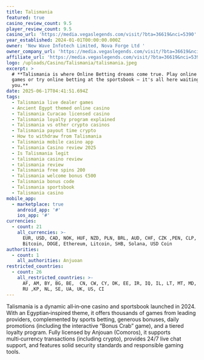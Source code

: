 ```yaml
---
title: Talismania
featured: true
casino_review_count: 9.5
player_review_count: 9.5
casino_url: 'https://media.vegaslegends.com/visit/?bta=36619&nci=5390'
year_established: 2024-01-01T00:00:00.000Z
owner: 'New Wave Infotech Limited, Nova Forge Ltd '
owner_company_url: 'https://media.vegaslegends.com/visit/?bta=36619&nci=5390'
affiliate_url: 'https://media.vegaslegends.com/visit/?bta=36619&nci=5390'
logo: /uploads/Casino/Talismania/talismania.jpeg
excerpt: >
  # **Talismania is where Online Betting dreams come true. Play online casino
  games or try online betting at the sportsbook — it's all here waiting for
  you.**
date: 2025-06-17T04:41:51.694Z
tags:
  - Talismania live dealer games
  - Ancient Egypt themed online casino
  - Talismania Curacao licensed casino
  - Talismania loyalty program explained
  - Talismania vs other crypto casinos
  - Talismania payout time crypto
  - How to withdraw from Talismania
  - Talismania mobile casino app
  - Talismania Casino review 2025
  - Is Talismania legit
  - talismania casino review
  - talismania review
  - Talismania free spins 200
  - Talismania welcome bonus €500
  - Talismania bonus code
  - Talismania sportsbook
  - Talismania casino
mobile_app:
  - marketplace: true
    android_app: '#'
    ios_app: '#'
currencies:
  - count: 21
    all_currencies: >-
      EUR, USD, CAD, NOK, HUF, NZD, PLN, BRL, AUD, CHF, CZK ,PEN, CLP, BNB,
      Bitcoin, DOGE, Ethereum, Litcoin, SHB, Solana, USD Coin
authorities:
  - count: 1
    all_authorities: Anjuoan
restricted_countries:
  - count: 26
    all_restricted_countries: >-
      AF, AM, BY, BG, BE,  CN, CW, CY, DK, EE, IR, IQ, IL, LT, MT, MD, MM, RO,
      RU ,KP, NL, SE, UA, UK, US, CI
---
```


Talismania is a dynamic all‑in‑one casino and sportsbook launched in 2024. With an Egyptian‑inspired theme, it offers thousands of games from leading providers, complemented by sports betting, generous bonuses, daily promotions (including the interactive “Bonus Crab” game), and a tiered loyalty program. Fully licensed by Anjouan (Comoros), it supports multi‑currency transactions (including crypto), provides 24/7 live chat support, and features solid security standards and responsible gaming tools.
